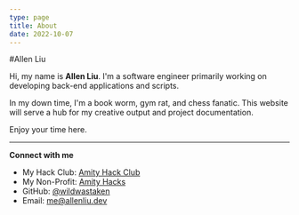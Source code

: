 ```yaml
---
type: page
title: About
date: 2022-10-07
---
```


#Allen Liu

Hi, my name is **Allen Liu**. I'm a software engineer primarily working on developing back-end applications and scripts.

In my down time, I'm a book worm, gym rat, and chess fanatic. This website will serve a hub for my creative output and project documentation.

Enjoy your time here.

---

**Connect with me**
- My Hack Club: [Amity Hack Club](https://amity.hackclub.com)
- My Non-Profit: [Amity Hacks](https://amityhacks.com)
- GitHub: [@wildwastaken](https://github.com/wildwastaken)
- Email: me@allenliu.dev
